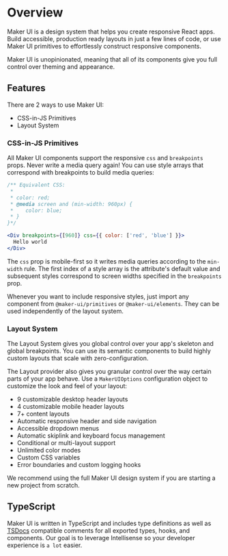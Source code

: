 # Overview

Maker UI is a design system that helps you create responsive React apps. Build accessible, production ready layouts in just a few lines of code, or use Maker UI primitives to effortlessly construct responsive components.

Maker UI is unopinionated, meaning that all of its components give you full control over theming and appearance.

## Features

There are 2 ways to use Maker UI:

- CSS-in-JS Primitives
- Layout System

### CSS-in-JS Primitives

All Maker UI components support the responsive `css` and `breakpoints` props. Never write a media query again! You can use style arrays that correspond with breakpoints to build media queries:

```jsx
/** Equivalent CSS:
 * 
 * color: red;
 * @media screen and (min-width: 960px) {
 *    color: blue;
 * }
}*/

<Div breakpoints={[960]} css={{ color: ['red', 'blue'] }}>
  Hello world
</Div>
```

The `css` prop is mobile-first so it writes media queries according to the `min-width` rule. The first index of a style array is the attribute's default value and subsequent styles correspond to screen widths specified in the `breakpoints` prop.

Whenever you want to include responsive styles, just import any component from `@maker-ui/primitives` or `@maker-ui/elements`. They can be used independently of the layout system.

### Layout System

The Layout System gives you global control over your app's skeleton and global breakpoints. You can use its semantic components to build highly custom layouts that scale with zero-configuration.

The Layout provider also gives you granular control over the way certain parts of your app behave. Use a `MakerUIOptions` configuration object to customize the look and feel of your layout:

- 9 customizable desktop header layouts
- 4 customizable mobile header layouts
- 7+ content layouts
- Automatic responsive header and side navigation
- Accessible dropdown menus
- Automatic skiplink and keyboard focus management
- Conditional or multi-layout support
- Unlimited color modes
- Custom CSS variables
- Error boundaries and custom logging hooks

<Callout>
  We recommend using the full Maker UI design system if you are starting a new
  project from scratch.
</Callout>

## TypeScript

Maker UI is written in TypeScript and includes type definitions as well as [TSDocs](https://tsdoc.org/) compatible comments for all exported types, hooks, and components. Our goal is to leverage Intellisense so your developer experience is `a lot` easier.
